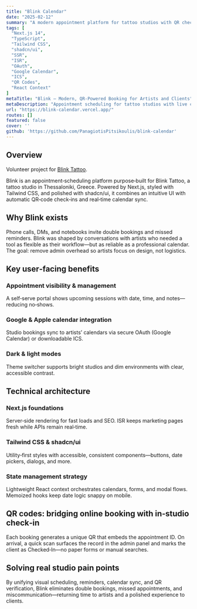 ```yaml
---
title: "Blink Calendar"
date: "2025-02-12"
summary: "A modern appointment platform for tattoo studios with QR check‑ins and calendar sync."
tags: [
  "Next.js 14",
  "TypeScript",
  "Tailwind CSS",
  "shadcn/ui",
  "SSR",
  "ISR",
  "OAuth",
  "Google Calendar",
  "ICS",
  "QR Codes",
  "React Context"
]
metaTitle: "Blink — Modern, QR‑Powered Booking for Artists and Clients"
metaDescription: "Appointment scheduling for tattoo studios with live calendar sync, role‑based dashboards, dark mode, and QR check‑ins."
url: "https://blink-calendar.vercel.app/"
routes: []
featured: false
cover: ''
github: 'https://github.com/PanagiotisPitsikoulis/blink-calendar'
---
```


## Overview

Volunteer project for [Blink Tattoo](https://www.blinktattoo.gr/).

Blink is an appointment‑scheduling platform purpose‑built for Blink Tattoo, a tattoo studio in Thessaloniki, Greece. Powered by Next.js, styled with Tailwind CSS, and polished with shadcn/ui, it combines an intuitive UI with automatic QR‑code check‑ins and real‑time calendar sync.

## Why Blink exists

Phone calls, DMs, and notebooks invite double bookings and missed reminders. Blink was shaped by conversations with artists who needed a tool as flexible as their workflow—but as reliable as a professional calendar. The goal: remove admin overhead so artists focus on design, not logistics.

## Key user‑facing benefits

### Appointment visibility & management
A self‑serve portal shows upcoming sessions with date, time, and notes—reducing no‑shows.

### Google & Apple calendar integration
Studio bookings sync to artists’ calendars via secure OAuth (Google Calendar) or downloadable ICS.

### Dark & light modes
Theme switcher supports bright studios and dim environments with clear, accessible contrast.

## Technical architecture

### Next.js foundations
Server‑side rendering for fast loads and SEO. ISR keeps marketing pages fresh while APIs remain real‑time.

### Tailwind CSS & shadcn/ui
Utility‑first styles with accessible, consistent components—buttons, date pickers, dialogs, and more.

### State management strategy
Lightweight React context orchestrates calendars, forms, and modal flows. Memoized hooks keep date logic snappy on mobile.

## QR codes: bridging online booking with in‑studio check‑in

Each booking generates a unique QR that embeds the appointment ID. On arrival, a quick scan surfaces the record in the admin panel and marks the client as Checked‑In—no paper forms or manual searches.

## Solving real studio pain points

By unifying visual scheduling, reminders, calendar sync, and QR verification, Blink eliminates double bookings, missed appointments, and miscommunication—returning time to artists and a polished experience to clients.
